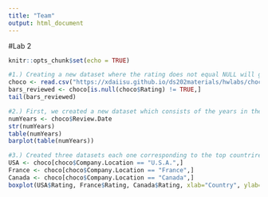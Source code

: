 ```yaml
---
title: "Team"
output: html_document
---
```

#Lab 2
```r
knitr::opts_chunk$set(echo = TRUE)
```

```r
#1.) Creating a new dataset where the rating does not equal NULL will give us the total number of bars reviewed. We see that the dataset ends at 1852 so 1852 bars were reviewed.  
choco <- read.csv("https://xdaiisu.github.io/ds202materials/hwlabs/choco.csv")
bars_reviewed <- choco[is.null(choco$Rating) != TRUE,]
tail(bars_reviewed)
```

```r
#2.) First, we created a new dataset which consists of the years in the dataset. Then put it in a table to count each of the years in the vector. Then graphed it using the barplot function. 
numYears <- choco$Review.Date
str(numYears)
table(numYears)
barplot(table(numYears))
```
```r
#3.) Created three datasets each one corresponding to the top countrires. Then created a boxplot consisting of each countries ratings. In order the graph goes USA, France and Canada.
USA <- choco[choco$Company.Location == "U.S.A.",]
France <- choco[choco$Company.Location == "France",]
Canada <- choco[choco$Company.Location == "Canada",]
boxplot(USA$Rating, France$Rating, Canada$Rating, xlab="Country", ylab="Rating")
```
